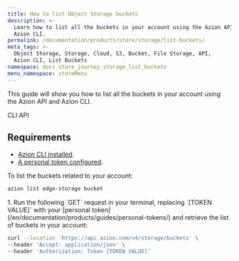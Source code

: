 ```yaml
---
title: How to list Object Storage buckets
description: >-
  Learn how to list all the buckets in your account using the Azion API and
  Azion CLI.
permalink: /documentation/products/store/storage/list-buckets/
meta_tags: >-
  Object Storage, Storage, Cloud, S3, Bucket, File Storage, API,
  Azion CLI, List Buckets
namespace: docs_store_journey_storage_list_buckets
menu_namespace: storeMenu
---
```



This guide will show you how to list all the buckets in your account using the Azion API and Azion CLI.

<Tabs client:visible>
    <Fragment slot="tab.cli">CLI</Fragment>
    <Fragment slot="tab.api">API</Fragment>

<Fragment slot="panel.cli">

## Requirements 

- [Azion CLI installed](/en/documentation/products/azion-cli/overview/#installing-azion-cli). 
- [A personal token configured](/en/documentation/devtools/cli/globals/#token).

To list the buckets related to your account: 

```bash 
azion list edge-storage bucket
```

</Fragment>

<Fragment slot="panel.api">
1. Run the following `GET` request in your terminal, replacing `[TOKEN VALUE]` with your [personal token](/en/documentation/products/guides/personal-tokens/) and retrieve the list of buckets in your account:

```bash 
curl --location 'https://api.azion.com/v4/storage/buckets' \
--header 'Accept: application/json' \
--header 'Authorization: Token [TOKEN VALUE]'
```

<LinkButton link="https://api.azion.com/#565230b1-5f75-49e5-b025-0dc9e271883d" label="Go to Azion API documentation" severity="secondary" target="_blank" />

</Fragment>

</Tabs>
